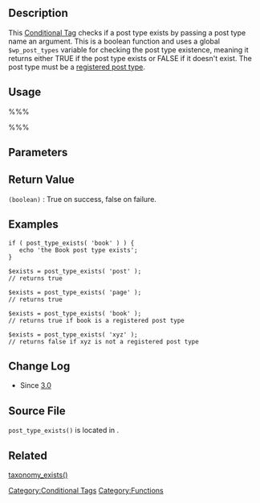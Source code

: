 {{Languages|
{{en|Function Reference/post_type_exists}}
{{it|Riferimento_funzioni/post_type_exists}}
{{ja|関数リファレンス/post_type_exists}}
}}

== Description ==

This [[Conditional Tags|Conditional Tag]] checks if a post type exists by passing a post type name an argument. This is a boolean function and uses a global <tt>$wp_post_types</tt> variable for checking the post type existence, meaning it returns either TRUE if the post type exists or FALSE if it doesn't exist.  The post type must be a [[Function_Reference/register_post_type|registered post type]].

== Usage ==

%%%<?php post_type_exists( $post_type ); ?>%%%

== Parameters ==

{{Parameter|$post_type|string|Post type.}}

== Return Value ==

; <tt>(boolean)</tt> : True on success, false on failure.

== Examples ==
<pre>
if ( post_type_exists( 'book' ) ) {
   echo 'the Book post type exists';
}
</pre>

<pre>
$exists = post_type_exists( 'post' );
// returns true
 
$exists = post_type_exists( 'page' );
// returns true
 
$exists = post_type_exists( 'book' );
// returns true if book is a registered post type
 
$exists = post_type_exists( 'xyz' );
// returns false if xyz is not a registered post type
</pre>

== Change Log ==

* Since [[Version 3.0|3.0]]

== Source File ==

<tt>post_type_exists()</tt> is located in {{Trac|wp-includes/post.php}}.

==Related==

[http://codex.wordpress.org/Function_Reference/taxonomy_exists taxonomy_exists()]

{{Post Type Tags}}

{{Conditional Tags}}

{{Tag Footer}}

[[Category:Conditional Tags]]
[[Category:Functions]]